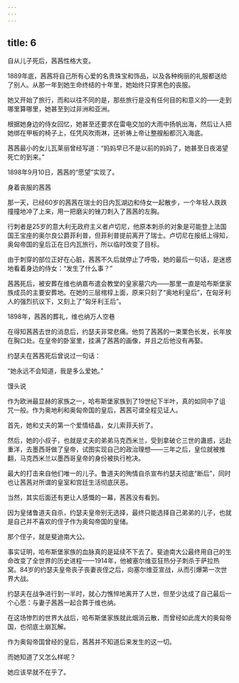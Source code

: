 ```yaml
---
---
---
```

title: 6
---



自从儿子死后，茜茜性格大变。

1889年底，茜茜将自己所有心爱的名贵珠宝和饰品，以及各种绚丽的礼服都送给了别人。从那一年到她生命终结的十年里，她始终只穿黑色的丧服。

她又开始了旅行，而和以往不同的是，那些旅行是没有任何目的和意义的——走到哪里算哪里，她甚至到过非洲和亚洲。

根据她身边的侍女回忆，她甚至还要求在雷电交加的大雨中扬帆出海，然后让人把她绑在甲板的椅子上，任凭风吹雨淋，还祈祷上帝让整艘船都沉入海底。

茜茜最小的女儿瓦莱丽曾经写道：“妈妈早已不是以前的妈妈了，她甚至日夜渴望死亡的到来。”

1898年9月10日，茜茜的“愿望”实现了。

身着丧服的茜茜



那一天，已经60岁的茜茜在瑞士的日内瓦湖边和侍女一起散步，一个年轻人跌跌撞撞地冲了上来，用一把磨尖的锉刀刺入了茜茜的左胸。

行刺者是25岁的意大利无政府主义者卢切尼，他原本刺杀的对象是可能登上法国国王宝座的奥尔良公爵菲利普，但菲利普提前离开了瑞士。卢切尼在报纸上得知，奥匈帝国的皇后正在日内瓦旅行，所以临时改变了目标。

由于刺穿的部位正好在心脏，茜茜不久后就停止了呼吸，她的最后一句话，是迷惑地看着身边的侍女：“发生了什么事？”

茜茜死后，被安葬在维也纳嘉布遣会教堂的皇家墓穴内——那里一直是哈布斯堡家族成员的主要安葬地。在她的三层棺椁上面，原来只刻了“奥地利皇后”，在匈牙利人的强烈抗议下，又刻上了“匈牙利王后”。

1898年，茜茜的葬礼，维也纳万人空巷



在得知茜茜去世的消息后，约瑟夫非常悲痛。他剪了茜茜的一束栗色长发，长年放在胸口处。在皇帝的卧室里，挂满了茜茜的画像，并且之后他没有再娶。

约瑟夫在茜茜死后曾说过一句话：

“她永远不会知道，我是多么爱她。”

馒头说

作为欧洲最显赫的家族之一，哈布斯堡家族到了19世纪下半叶，真的如同中了诅咒一般。作为奥地利和奥匈帝国的皇后，茜茜可谓全程见证人。

首先，她和丈夫的第一个爱情结晶，女儿索菲夭折了。

然后，她的小叔子，也就是丈夫的弟弟马克西米兰，受到拿破仑三世的蛊惑，远赴重洋，去墨西哥做了皇帝，试图实现自己的政治理想——三年之后，皇位就被推翻，马克西米兰以墨西哥皇帝的身份被执行枪决。

最大的打击来自他们唯一的儿子。鲁道夫的殉情自杀宣布约瑟夫彻底“断后”，同时也让茜茜对所谓的皇室和宫廷生活彻底厌恶。

当然，其实后面还有更让人感慨的一幕，茜茜没有看到。

因为皇储鲁道夫自杀，约瑟夫皇帝别无选择，最终只能选择自己弟弟的儿子，也就是自己并不喜欢的侄子作为奥匈帝国的皇储。

那个侄子，就是斐迪南大公。

事实证明，哈布斯堡家族的血脉真的是延续不下去了。斐迪南大公最终用自己的生命改变了全世界的历史进程——1914年，他被塞尔维亚狂热分子刺杀于萨拉热窝。84岁的约瑟夫皇帝丧子丧妻丧侄之后，向塞尔维亚宣战，从而引爆第一次世界大战。

约瑟夫在战争进行到一半时，就心力憔悴地离开了人世，但至少达成了自己最后一个心愿：与妻子茜茜一起合葬于维也纳。

在这场惨烈的世界大战后，哈布斯堡家族就此烟消云散，而曾经如此庞大的奥匈帝国，也彻底土崩瓦解。

作为奥匈帝国曾经的皇后，茜茜并不知道后来发生的这一切。

而她知道了又怎么样呢？

她应该早就不在乎了。